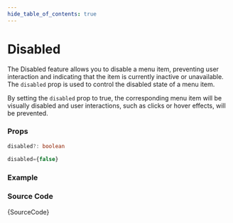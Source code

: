 ```yaml
---
hide_table_of_contents: true
---
```



# Disabled

The Disabled feature allows you to disable a menu item, preventing user interaction and indicating that the item is currently inactive or unavailable. The `disabled` prop is used to control the disabled state of a menu item.

By setting the `disabled` prop to true, the corresponding menu item will be visually disabled and user interactions, such as clicks or hover effects, will be prevented.

### Props

```ts noCopy
disabled?: boolean
```

```ts noCopy title='Default Value'
disabled={false}
```

### Example

<IframeWindow url='http://localhost:3000/en/menu-examples/horizontal-menu/menu-item/disabled' />

### Source Code

<TsToJsCodeSnippet>{SourceCode}</TsToJsCodeSnippet>
